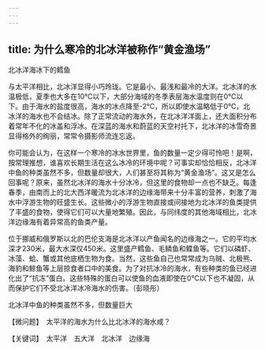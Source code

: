 ```yaml
---
---
---
```

title: 为什么寒冷的北冰洋被称作“黄金渔场”
---




北冰洋海冰下的鳕鱼



与太平洋相比，北冰洋显得小巧玲珑。它是最小、最浅和最冷的大洋。北冰洋的水温极低，夏季也大多在10℃以下，大部分海域的冬季表层海水温度则在0℃以下。由于海水的盐度很高，海水的冰点降至-2℃，所以即使水温略低于0℃，北冰洋的海水也不会结冰。除了正常流动的海水外，在北冰洋洋面上，还大面积分布着常年不化的冰盖和浮冰。在深蓝的海水和蔚蓝的天空衬托下，北冰洋的冰雪奇景显得格外的绚丽，常常令摄影师流连忘返。

你可能会认为，在这样一个寒冷的冰水世界里，鱼的数量一定少得可怜吧！是啊，按常理推想，谁喜欢长期生活在这么冰冷的环境中呢？可事实却恰恰相反，北冰洋中鱼的种类虽然不多，但数量却很大，人们甚至将其称为“黄金渔场”。这又是怎么回事呢？原来，虽然北冰洋的海水十分冰冷，但这里的食物却一点也不缺乏。每逢春季，由南而上的北大西洋暖流为北冰洋的边缘海带来十分丰富的营养，刺激了海水中浮游生物的旺盛生长。这些微小的浮游生物直接或间接地为北冰洋的鱼类提供了丰盛的食物，使得它们可以大量地繁殖。因此，与同纬度的其他海域相比，北冰洋边缘海有着异常高的鱼类产量。

位于挪威和俄罗斯以北的巴伦支海是北冰洋以产鱼闻名的边缘海之一。它的平均水深才230米，最大水深仅450米。这里盛产鳕鱼、毛鳞鱼和鲽鱼等。它们以磷虾、冰藻、蛤、蟹或其他底栖生物为食。当然，这些鱼自己也常常成为乌贼、北极熊、海豹和鲸鱼等上层掠食者口中的美食。为了对抗冰冷的海水，有些种类的鱼已经进化出了“抗冻”蛋白。这些特殊的蛋白可以使鱼的血液即使在0℃以下也不凝固，从而保护它们不受北冰洋冰冷海水的伤害。（彭晓彤）

北冰洋中鱼的种类虽然不多，但数量巨大





【微问题】　太平洋的海水为什么比北冰洋的海水咸？

【关键词】　太平洋　五大洋　北冰洋　边缘海